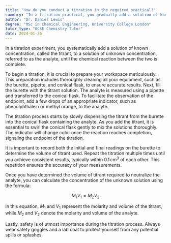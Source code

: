 ```yaml
---
title: "How do you conduct a titration in the required practical?"
summary: "In a titration practical, you gradually add a solution of known concentration to a solution of unknown concentration until the reaction between them is complete."
author: "Dr. Daniel Lewis"
degree: "MSc in Chemical Engineering, University College London"
tutor_type: "GCSE Chemistry Tutor"
date: 2024-01-26
---
```


In a titration experiment, you systematically add a solution of known concentration, called the titrant, to a solution of unknown concentration, referred to as the analyte, until the chemical reaction between the two is complete.

To begin a titration, it is crucial to prepare your workspace meticulously. This preparation includes thoroughly cleaning all your equipment, such as the burette, pipette, and conical flask, to ensure accurate results. Next, fill the burette with the titrant solution. The analyte is measured using a pipette and transferred to the conical flask. To facilitate the observation of the endpoint, add a few drops of an appropriate indicator, such as phenolphthalein or methyl orange, to the analyte.

The titration process starts by slowly dispensing the titrant from the burette into the conical flask containing the analyte. As you add the titrant, it is essential to swirl the conical flask gently to mix the solutions thoroughly. The indicator will change color once the reaction reaches completion, signaling the endpoint of the titration.

It is important to record both the initial and final readings on the burette to determine the volume of titrant used. Repeat the titration multiple times until you achieve consistent results, typically within $0.1 \, \text{cm}^3$ of each other. This repetition ensures the accuracy of your measurements.

Once you have determined the volume of titrant required to neutralize the analyte, you can calculate the concentration of the unknown solution using the formula:

$$
M_1 V_1 = M_2 V_2
$$

In this equation, $M_1$ and $V_1$ represent the molarity and volume of the titrant, while $M_2$ and $V_2$ denote the molarity and volume of the analyte.

Lastly, safety is of utmost importance during the titration process. Always wear safety goggles and a lab coat to protect yourself from any potential spills or splashes.
    